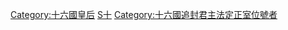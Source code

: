 [[Category:十六國皇后|Category:十六國皇后]]
[[Category:中国追封皇后|S十]]
[[Category:十六國追封君主法定正室位號者|Category:十六國追封君主法定正室位號者]]